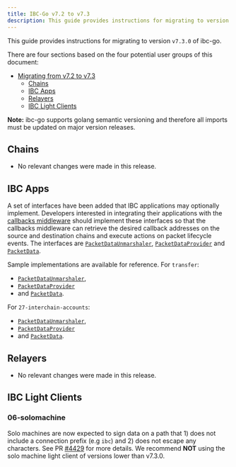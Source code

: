```yaml
---
title: IBC-Go v7.2 to v7.3
description: This guide provides instructions for migrating to version v7.3.0 of ibc-go.
---
```


This guide provides instructions for migrating to version `v7.3.0` of ibc-go.

There are four sections based on the four potential user groups of this document:

* [Migrating from v7.2 to v7.3](#migrating-from-v72-to-v73)
  * [Chains](#chains)
  * [IBC Apps](#ibc-apps)
  * [Relayers](#relayers)
  * [IBC Light Clients](#ibc-light-clients)

**Note:** ibc-go supports golang semantic versioning and therefore all imports must be updated on major version releases.

## Chains

* No relevant changes were made in this release.

## IBC Apps

A set of interfaces have been added that IBC applications may optionally implement. Developers interested in integrating their applications with the [callbacks middleware](/ibc/next/middleware/callbacks/overview) should implement these interfaces so that the callbacks middleware can retrieve the desired callback addresses on the source and destination chains and execute actions on packet lifecycle events. The interfaces are [`PacketDataUnmarshaler`](https://github.com/cosmos/ibc-go/blob/v7.3.0-rc1/modules/core/05-port/types/module.go#L142-L147), [`PacketDataProvider`](https://github.com/cosmos/ibc-go/blob/v7.3.0-rc1/modules/core/exported/packet.go#L43-L52) and [`PacketData`](https://github.com/cosmos/ibc-go/blob/v7.3.0-rc1/modules/core/exported/packet.go#L36-L41).

Sample implementations are available for reference. For `transfer`:

* [`PacketDataUnmarshaler`](https://github.com/cosmos/ibc-go/blob/v7.3.0-rc1/modules/apps/transfer/ibc_module.go#L303-L313),
* [`PacketDataProvider`](https://github.com/cosmos/ibc-go/blob/v7.3.0-rc1/modules/apps/transfer/types/packet.go#L85-L105)
* and [`PacketData`](https://github.com/cosmos/ibc-go/blob/v7.3.0-rc1/modules/apps/transfer/types/packet.go#L74-L83).

For `27-interchain-accounts`:

* [`PacketDataUnmarshaler`](https://github.com/cosmos/ibc-go/blob/v7.3.0-rc1/modules/apps/27-interchain-accounts/controller/ibc_middleware.go#L258-L268),
* [`PacketDataProvider`](https://github.com/cosmos/ibc-go/blob/v7.3.0-rc1/modules/apps/27-interchain-accounts/types/packet.go#L94-L114)
* and [`PacketData`](https://github.com/cosmos/ibc-go/blob/v7.3.0-rc1/modules/apps/27-interchain-accounts/types/packet.go#L78-L92).

## Relayers

* No relevant changes were made in this release.

## IBC Light Clients

### 06-solomachine

Solo machines are now expected to sign data on a path that 1) does not include a connection prefix (e.g `ibc`) and 2) does not escape any characters. See PR [#4429](https://github.com/cosmos/ibc-go/pull/4429) for more details. We recommend **NOT** using the solo machine light client of versions lower than v7.3.0.
